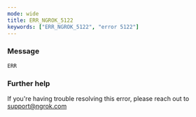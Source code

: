 ```yaml
---
mode: wide
title: ERR_NGROK_5122
keywords: ["ERR_NGROK_5122", "error 5122"]
---
```


### Message

`ERR`

### Further help

If you're having trouble resolving this error, please reach out to [support@ngrok.com](mailto:support@ngrok.com?subject=Help%20with%20ERR_NGROK_5122)
